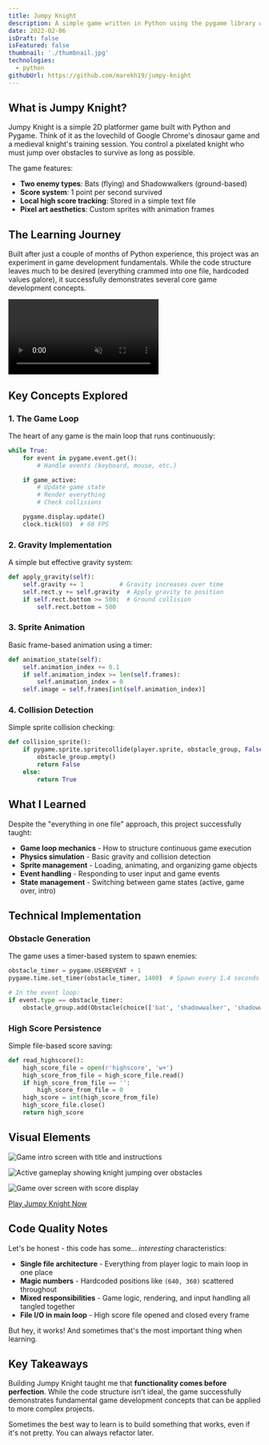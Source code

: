 ```yaml
---
title: Jumpy Knight
description: A simple game written in Python using the pygame library where you play as a knight that jumps to avoid monsters.
date: 2022-02-06
isDraft: false
isFeatured: false
thumbnail: './thumbnail.jpg'
technologies:
  - python
githubUrl: https://github.com/marekh19/jumpy-knight
---
```




## What is Jumpy Knight?

Jumpy Knight is a simple 2D platformer game built with Python and Pygame. Think of it as the lovechild of Google Chrome's dinosaur game and a medieval knight's training session. You control a pixelated knight who must jump over obstacles to survive as long as possible.

The game features:

- **Two enemy types**: Bats (flying) and Shadowwalkers (ground-based)
- **Score system**: 1 point per second survived
- **Local high score tracking**: Stored in a simple text file
- **Pixel art aesthetics**: Custom sprites with animation frames

## The Learning Journey

Built after just a couple of months of Python experience, this project was an experiment in game development fundamentals. While the code structure leaves much to be desired (everything crammed into one file, hardcoded values galore), it successfully demonstrates several core game development concepts.

<video
  src="/videos/jumpy-knight.webm"
  className="h-auto w-full rounded-md"
  autoPlay
  loop
  muted
  playsInline
/>

## Key Concepts Explored

### 1. The Game Loop

The heart of any game is the main loop that runs continuously:

```python
while True:
    for event in pygame.event.get():
        # Handle events (keyboard, mouse, etc.)

    if game_active:
        # Update game state
        # Render everything
        # Check collisions

    pygame.display.update()
    clock.tick(60)  # 60 FPS
```

### 2. Gravity Implementation

A simple but effective gravity system:

```python
def apply_gravity(self):
    self.gravity += 1          # Gravity increases over time
    self.rect.y += self.gravity  # Apply gravity to position
    if self.rect.bottom >= 500:  # Ground collision
        self.rect.bottom = 500
```

### 3. Sprite Animation

Basic frame-based animation using a timer:

```python
def animation_state(self):
    self.animation_index += 0.1
    if self.animation_index >= len(self.frames):
        self.animation_index = 0
    self.image = self.frames[int(self.animation_index)]
```

### 4. Collision Detection

Simple sprite collision checking:

```python
def collision_sprite():
    if pygame.sprite.spritecollide(player.sprite, obstacle_group, False):
        obstacle_group.empty()
        return False
    else:
        return True
```

## What I Learned

Despite the "everything in one file" approach, this project successfully taught:

- **Game loop mechanics** - How to structure continuous game execution
- **Physics simulation** - Basic gravity and collision detection
- **Sprite management** - Loading, animating, and organizing game objects
- **Event handling** - Responding to user input and game events
- **State management** - Switching between game states (active, game over, intro)

## Technical Implementation

### Obstacle Generation

The game uses a timer-based system to spawn enemies:

```python
obstacle_timer = pygame.USEREVENT + 1
pygame.time.set_timer(obstacle_timer, 1400)  # Spawn every 1.4 seconds

# In the event loop:
if event.type == obstacle_timer:
    obstacle_group.add(Obstacle(choice(['bat', 'shadowwalker', 'shadowwalker'])))
```

### High Score Persistence

Simple file-based score saving:

```python
def read_highscore():
    high_score_file = open(r'highscore', 'w+')
    high_score_from_file = high_score_file.read()
    if high_score_from_file == '':
        high_score_from_file = 0
    high_score = int(high_score_from_file)
    high_score_file.close()
    return high_score
```

## Visual Elements

<div className="flex flex-col gap-10">
  <Image
    src={introImg}
    alt="Game intro screen with title and instructions"
    width={960}
    densities={[2]}
    class="not-prose rounded-md"
  />

<Image
  src={playImg}
  alt="Active gameplay showing knight jumping over obstacles"
  width={960}
  densities={[2]}
  class="not-prose rounded-md"
/>

  <Image
    src={gameOverImg}
    alt="Game over screen with score display"
    width={960}
    densities={[2]}
    class="not-prose rounded-md"
  />
</div>

<div className="mx-auto mt-10 hidden w-fit lg:block">
  <a
    href={`https://github.com/marekh19/jumpy-knight`}
    className="btn btn-lg btn-primary"
    rel="noopener"
    target="_blank"
  >
    <span className="text-primary-content">Play Jumpy Knight Now</span>
  </a>
</div>

## Code Quality Notes

Let's be honest - this code has some... _interesting_ characteristics:

- **Single file architecture** - Everything from player logic to main loop in one place
- **Magic numbers** - Hardcoded positions like `(640, 360)` scattered throughout
- **Mixed responsibilities** - Game logic, rendering, and input handling all tangled together
- **File I/O in main loop** - High score file opened and closed every frame

But hey, it works! And sometimes that's the most important thing when learning.

## Key Takeaways

Building Jumpy Knight taught me that **functionality comes before perfection**. While the code structure isn't ideal, the game successfully demonstrates fundamental game development concepts that can be applied to more complex projects.

Sometimes the best way to learn is to build something that works, even if it's not pretty. You can always refactor later.
